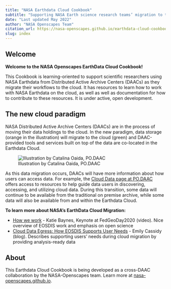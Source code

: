 ```yaml
---
title: "NASA Earthdata Cloud Cookbook"
subtitle: "Supporting NASA Earth science research teams’ migration to the cloud" 
date: "Last updated May 2022"
author: "NASA Openscapes Team"
citation_url: https://nasa-openscapes.github.io/earthdata-cloud-cookbook/
slug: index
---
```


## Welcome

**Welcome to the NASA Openscapes EarthData Cloud Cookbook!**

This Cookbook is learning-oriented to support scientific researchers using NASA Earthdata from Distributed Active Archive Centers (DAACs) as they migrate their workflows to the cloud. It has resources to learn how to work with NASA Earthdata on the cloud, as well as well as documentation for how to contribute to these resources. It is under active, open development.

## The new cloud paradigm

NASA Distributed Active Archive Centers (DAACs) are in the process of moving their data holdings to the cloud. In the new paradigm, data storage (orange in the illustration) will migrate to the cloud (green) and DAAC-provided tools and services built on top of the data are co-located in the Earthdata Cloud.

![Illustration by Catalina Oaida, PO.DAAC](images/cloud-paradigm-earthdata-oaida.jpg)

As this data migration occurs, DAACs will have more information about how users can access data. For example, the [Cloud Data page at PO.DAAC](https://podaac.jpl.nasa.gov/cloud-datasets/about) offers access to resources to help guide data users in discovering, accessing, and utilizing cloud data. During this transition, some data will continue to be available from the traditional on premise archive, while some data will also be available from and within the Earthdata Cloud.

**To learn more about NASA's EarthData Cloud Migration:**

-   [How we work](https://vimeo.com/434343794) - Katie Baynes, Keynote at FedGeoDay2020 (video). Nice overview of EOSDIS work and emphasis on open science
-   [Cloud Data Egress: How EOSDIS Supports User Needs](https://earthdata.nasa.gov/learn/articles/cloud-data-egress) - Emily Cassidy (blog). Describes supporting users' needs during cloud migration by providing analysis-ready data

## About

This Earthdata Cloud Cookbook is being developed as a cross-DAAC collaboration by the NASA-Openscapes team. Learn more at [nasa-openscapes.github.io](https://nasa-openscapes.github.io).
